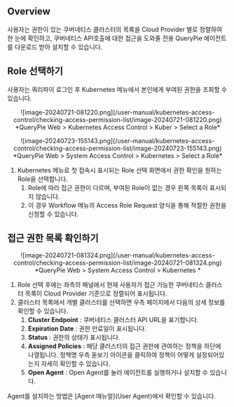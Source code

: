 
## Overview

사용자는 권한이 있는 쿠버네티스 클러스터의 목록을 Cloud Provider 별로 정렬하여 한 눈에 확인하고, 쿠버네티스 API호출에 대한 접근을 도와줄 전용 QueryPie 에이전트를 다운로드 받아 설치할 수 있습니다.

## Role 선택하기

사용자는 쿼리파이 로그인 후 Kubernetes 메뉴에서 본인에게 부여된 권한을 조회할 수 있습니다.
<p align="center">
![image-20240721-081220.png](/user-manual/kubernetes-access-control/checking-access-permission-list/image-20240721-081220.png)
*QueryPie Web &gt; Kubernetes Access Control &gt; Kuber &gt; Select a Role*
</p>
<p align="center">
![image-20240723-155143.png](/user-manual/kubernetes-access-control/checking-access-permission-list/image-20240723-155143.png)
*QueryPie Web &gt; System Access Control &gt; Kubernetes &gt; Select a Role*
</p>

1. Kubernetes 메뉴로 첫 접속시 표시되는 Role 선택 화면에서 권한 확인을 원하는 Role을 선택합니다. 
    1. Role에 따라 접근 권한이 다르며, 부여된 Role이 없는 경우 왼쪽 목록이 표시되지 않습니다.
    2. 이 경우 Workflow 메뉴의 Access Role Request 양식을 통해 적절한 권한을 신청할 수 있습니다.


## 접근 권한 목록 확인하기

<p align="center">
![image-20240721-081324.png](/user-manual/kubernetes-access-control/checking-access-permission-list/image-20240721-081324.png)
*QueryPie Web &gt; System Access Control &gt; Kubernetes *
</p>

1. Role 선택 후에는 좌측의 패널에서 현재 사용자가 접근 가능한 쿠버네티스 클러스터 목록이 Cloud Provider 기준으로 정렬되어 표시됩니다. 
2. 클러스터 목록에서 개별 클러스터를 선택하면 우측 페이지에서 다음의 상세 정보를 확인할 수 있습니다.
    1.  **Cluster Endpoint**  : 쿠버네티스 클러스터 API URL을 표기합니다. 
    2.  **Expiration Date**  : 권한 만료일이 표시됩니다. 
    3.  **Status**  : 권한의 상태가 표시됩니다. 
    4.  **Assigned Policies**  : 해당 클러스터의 접근 권한에 관여하는 정책을 하단에 나열됩니다. 정책명 우측 돋보기 아이콘을 클릭하여 정책이 어떻게 설정되어있는지 자세히 확인할 수 있습니다.
    5.  **Open Agent**  : Open Agent를 눌러 에이전트를 실행하거나 설치할 수 있습니다. 

<Callout type="info">
Agent를 설치하는 방법은 [Agent 매뉴얼](User Agent)에서 확인할 수 있습니다.
</Callout>
